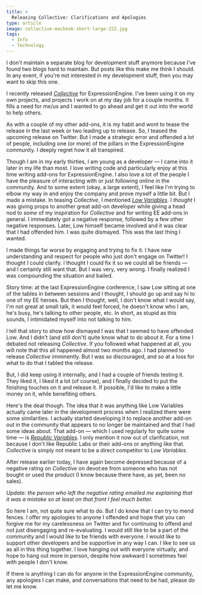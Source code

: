 ```yaml
---
title: >
  Releasing Collective: Clarifications and Apologies
type: article
image: collective-macbook-short-large-222.jpg
tags:
  - Info
  - Technology
---
```


I don't maintain a separate blog for development stuff anymore because I've found two blogs hard to maintain. But posts like this make me think I should. In any event, if you're not interested in my development stuff, then you may want to skip this one.

I recently released [_Collective_](https://devot-ee.com/add-ons/collective) for ExpressionEngine. I've been using it on my own projects, and projects I work on at my day job for a couple months. It fills a need for me/us and I wanted to go ahead and get it out into the world to help others.

As with a couple of my other add-ons, it is my habit and wont to tease the release in the last week or two leading up to release. So, I teased the upcoming release on Twitter. But I made a strategic error and offended a lot of people, including one (or more) of the pillars in the ExpressionEngine community. I deeply regret how it all transpired.

Though I am in my early thirties, I am young as a developer — I came into it later in my life than most. I love writing code and particularly enjoy at this time writing add-ons for ExpressionEngine. I also love a lot of the people I have the pleasure of interacting with or just following online in the community. And to some extent (okay, a large extent), I feel like I'm trying to elbow my way in and enjoy the company and prove myself a little bit. But I made a mistake. In teasing _Collective_, I mentioned [_Low Variables_](https://devot-ee.com/add-ons/low-variables). I _thought_ I was giving props to another great add-on developer while giving a head nod to _some_ of my inspiration for _Collective_ and for writing EE add-ons in general. I immediately got a negative response, followed by a few other negative responses. Later, Low himself became involved and it was clear that I had offended him. I was quite dismayed. This was the last thing I wanted.

I made things far worse by engaging and trying to fix it. I have new understanding and respect for people who just don't engage on Twitter! I thought I could clarify. I thought I could fix it so we could all be friends — and I certainly still want that. But I was very, very wrong. I finally realized I was compounding the situation and bailed.

Story time: at the last ExpressionEngine conference, I saw Low sitting at one of the tables in between sessions and I thought, I should go up and say hi to one of my EE heroes. But then I thought, well, I don't know what I would say, I'm not great at small talk, it would feel forced, he doesn't know who I am, he's busy, he's talking to other people, etc. In short, as stupid as this sounds, I intimidated myself into not talking to him.

I tell that story to show how dismayed I was that I seemed to have offended Low. And I didn't (and still don't) quite know what to do about it. For a time I debated not releasing _Collective_. If you followed what happened at all, you will note that this all happened almost two months ago. I had planned to release _Collective_ imminently. But I was so discouraged, and so at a loss for what to do that I tabled the release.

But, I did keep using it internally, and I had a couple of friends testing it. They liked it, I liked it a lot (of course), and I finally decided to put the finishing touches on it and release it. If possible, I'd like to make a little money on it, while benefiting others.

Here's the deal though. The idea that it was anything like Low Variables actually came later in the development process when I realized there were some similarities. I actually started developing it to replace another add-on out in the community that appears to no longer be maintained and that I had some ideas about. That add-on — which I used regularly for quite some time — is [_Republic Variables_](https://devot-ee.com/add-ons/republic-variables). I only mention it now out of clarification, not because I don't like Republic Labs or their add-ons or anything like that. _Collective_ is simply not meant to be a direct competitor to _Low Variables_.

After release earlier today, I have again become depressed because of a negative rating on _Collective_ on devot:ee from someone who has not bought or used the product (I know because there have, as yet, been no sales).

_Update: the person who left the negative rating emailed me explaining that it was a mistake so at least on that front I feel much better._

So here I am, not quite sure what to do. But I do know that I can try to mend fences. I offer my apologies to anyone I offended and hope that you can forgive me for my carelessness on Twitter and for continuing to offend and not just disengaging and re-evaluating. I would still like to be a part of the community and I would like to be friends with everyone. I would like to support other developers and be supportive in any way I can. I like to see us as all in this thing together. I love hanging out with everyone virtually, and hope to hang out more in person, despite how awkward I sometimes feel with people I don't know.

If there is anything I can do for anyone in the ExpressionEngine community, any apologies I can make, and conversations that need to be had, please do let me know.
